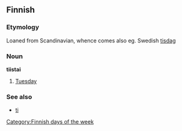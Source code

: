 ==Finnish==

===Etymology===
Loaned from Scandinavian, whence comes also eg. Swedish [[tisdag]]

===Noun===
'''tiistai'''

# [[Tuesday]]

===See also===
*[[ti]]
[[Category:Finnish days of the week]]